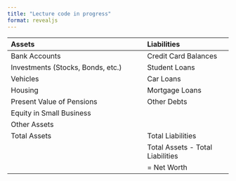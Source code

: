 ```yaml
---
title: "Lecture code in progress"
format: revealjs
---
```


| Assets                                | Liabilities                        |
|:-------------------------------------------|:---------------------------|
|  Bank Accounts                        |  Credit Card Balances              |
|  Investments (Stocks, Bonds, etc.)    |  Student Loans                     |
|  Vehicles                             |  Car Loans                         |
|  Housing                              |  Mortgage Loans                    |
|  Present Value of Pensions            |  Other Debts                       |
|  Equity in Small Business             |                                    |
|  Other Assets                         |                                    |
|  Total Assets                         |  Total Liabilities                 |
|                                       |  Total Assets - Total Liabilities  |
|                                       |  = Net Worth                       |
